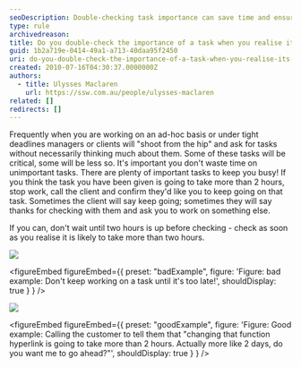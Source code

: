```yaml
---
seoDescription: Double-checking task importance can save time and ensure prioritization of critical tasks when they exceed two hours.
type: rule
archivedreason:
title: Do you double-check the importance of a task when you realise it's going to take more than 2 hours?
guid: 1b2a719e-0414-49a1-a713-40daa95f2450
uri: do-you-double-check-the-importance-of-a-task-when-you-realise-its-going-to-take-more-than-2-hours
created: 2010-07-16T04:30:37.0000000Z
authors:
  - title: Ulysses Maclaren
    url: https://ssw.com.au/people/ulysses-maclaren
related: []
redirects: []
---
```


Frequently when you are working on an ad-hoc basis or under tight deadlines managers or clients will "shoot from the hip" and ask for tasks without necessarily thinking much about them. Some of these tasks will be critical, some will be less so. It's important you don't waste time on unimportant tasks. There are plenty of important tasks to keep you busy!
If you think the task you have been given is going to take more than 2 hours, stop work, call the client and confirm they'd like you to keep going on that task. Sometimes the client will say keep going; sometimes they will say thanks for checking with them and ask you to work on something else.

If you can, don't wait until two hours is up before checking - check as soon as you realise it is likely to take more than two hours.

![](ManinthePeatBog.jpg)

<figureEmbed figureEmbed={{
  preset: "badExample",
  figure: 'Figure: bad example: Don\'t keep working on a task until it\'s too late!',
  shouldDisplay: true
} } />


![](bush_on_the_phone.jpg)

<figureEmbed figureEmbed={{
  preset: "goodExample",
  figure: 'Figure: Good example: Calling the customer to tell them that "changing that function hyperlink is going to take more than 2 hours. Actually more like 2 days, do you want me to go ahead?"',
  shouldDisplay: true
} } />
